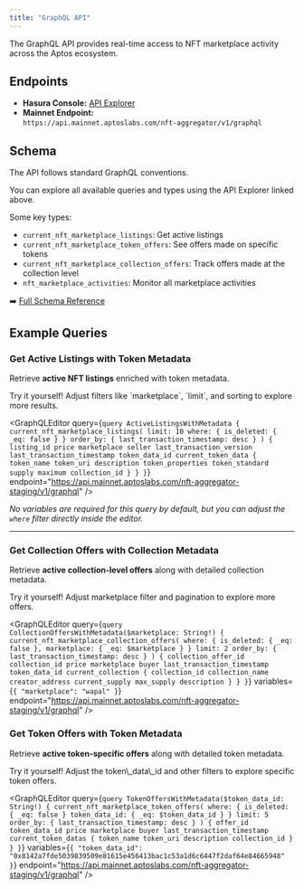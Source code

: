 ```yaml
---
title: "GraphQL API"
---
```




<Aside type="note">
  The GraphQL API provides real-time access to NFT marketplace activity across the Aptos ecosystem.
</Aside>

## Endpoints

- **Hasura Console:** [API Explorer](https://cloud.hasura.io/public/graphiql?endpoint=https://api.mainnet.aptoslabs.com/nft-aggregator/v1/graphql)
- **Mainnet Endpoint:**\
  `https://api.mainnet.aptoslabs.com/nft-aggregator/v1/graphql`

## Schema

The API follows standard GraphQL conventions.

You can explore all available queries and types using the API Explorer linked above.

Some key types:

- `current_nft_marketplace_listings`: Get active listings
- `current_nft_marketplace_token_offers`: See offers made on specific tokens
- `current_nft_marketplace_collection_offers`: Track offers made at the collection level
- `nft_marketplace_activities`: Monitor all marketplace activities

➡️ [Full Schema Reference](/build/indexer/nft-aggregator/nft-aggregator-table)

## Example Queries

### Get Active Listings with Token Metadata

Retrieve **active NFT listings** enriched with token metadata.

<Aside type="note">
  Try it yourself! Adjust filters like `marketplace`, `limit`, and sorting to explore more results.
</Aside>

<GraphQLEditor
  query={`query ActiveListingsWithMetadata {
  current_nft_marketplace_listings(
    limit: 10
    where: { is_deleted: { _eq: false } }
    order_by: { last_transaction_timestamp: desc }
  ) {
    listing_id
    price
    marketplace
    seller
    last_transaction_version
    last_transaction_timestamp
    token_data_id
    current_token_data {
      token_name
      token_uri
      description
      token_properties
      token_standard
      supply
      maximum
      collection_id
    }
  }
}`}
  endpoint="https://api.mainnet.aptoslabs.com/nft-aggregator-staging/v1/graphql"
/>

_No variables are required for this query by default, but you can adjust the `where` filter directly inside the editor._

***

### Get Collection Offers with Collection Metadata

Retrieve **active collection-level offers** along with detailed collection metadata.

<Aside type="note">
  Try it yourself! Adjust marketplace filter and pagination to explore more offers.
</Aside>

<GraphQLEditor
  query={`query CollectionOffersWithMetadata($marketplace: String!) {
  current_nft_marketplace_collection_offers(
    where: { is_deleted: { _eq: false }, marketplace: { _eq: $marketplace } }
    limit: 2
    order_by: { last_transaction_timestamp: desc }
  ) {
    collection_offer_id
    collection_id
    price
    marketplace
    buyer
    last_transaction_timestamp
    token_data_id
    current_collection {
      collection_id
      collection_name
      creator_address
      current_supply
      max_supply
      description
    }
  }
}`}
  variables={`{
  "marketplace": "wapal"
}`}
  endpoint="https://api.mainnet.aptoslabs.com/nft-aggregator-staging/v1/graphql"
/>

### Get Token Offers with Token Metadata

Retrieve **active token-specific offers** along with detailed token metadata.

<Aside type="note">
  Try it yourself! Adjust the token\_data\_id and other filters to explore specific token offers.
</Aside>

<GraphQLEditor
  query={`query TokenOffersWithMetadata($token_data_id: String!) {
  current_nft_marketplace_token_offers(
    where: {
      is_deleted: { _eq: false }
      token_data_id: { _eq: $token_data_id }
    }
    limit: 5
    order_by: { last_transaction_timestamp: desc }
  ) {
    offer_id
    token_data_id
    price
    marketplace
    buyer
    last_transaction_timestamp
    current_token_datas {
      token_name
      token_uri
      description
      collection_id
    }
  }
}`}
  variables={`{
  "token_data_id": "0x8142a7fde5039839509e81615e456413bac1c53a1d6c6447f2daf64e84665948"
}`}
  endpoint="https://api.mainnet.aptoslabs.com/nft-aggregator-staging/v1/graphql"
/>
